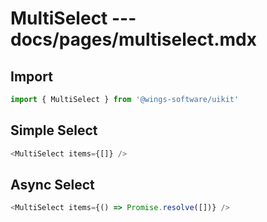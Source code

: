 # MultiSelect --- docs/pages/multiselect.mdx


## Import

```js
import { MultiSelect } from '@wings-software/uikit'
```

## Simple Select

<SimpleSelect />

```js
<MultiSelect items={[]} />
```

## Async Select

<AsyncSelect />

```js
<MultiSelect items={() => Promise.resolve([])} />
```
